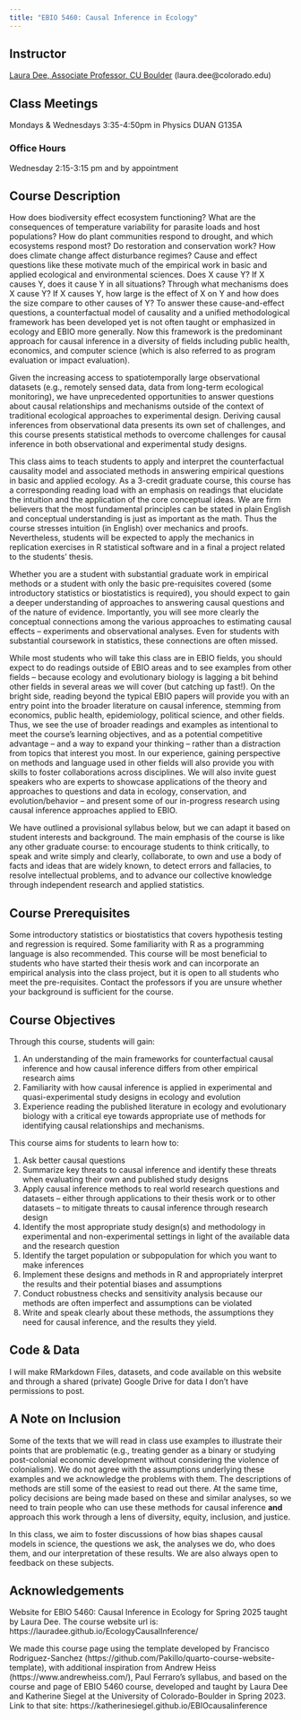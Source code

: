 ```yaml
---
title: "EBIO 5460: Causal Inference in Ecology"
---
```


## Instructor
[Laura Dee, Associate Professor, CU Boulder](https://www.colorado.edu/ebio/laura-dee) (laura.dee@colorado.edu)   

## Class Meetings
Mondays & Wednesdays 3:35-4:50pm in Physics DUAN G135A

### Office Hours  
Wednesday 2:15-3:15 pm and by appointment  

## Course Description  
How does biodiversity effect ecosystem functioning? What are the consequences of temperature variability for parasite loads and host populations? How do plant communities respond to drought, and which ecosystems respond most? Do restoration and conservation work? How does climate change affect disturbance regimes? Cause and effect questions like these motivate much of the empirical work in basic and applied ecological and environmental sciences. Does X cause Y? If X causes Y, does it cause Y in all situations? Through what mechanisms does X cause Y? If X causes Y, how large is the effect of X on Y and how does the size compare to other causes of Y? To answer these cause-and-effect questions, a counterfactual model of causality and a unified methodological framework has been developed yet is not often taught or emphasized in ecology and EBIO more generally. Now this framework is the predominant approach for causal inference in a diversity of fields including public health, economics, and computer science  (which is also referred to as program evaluation or impact evaluation).  

Given the increasing access to spatiotemporally large observational datasets (e.g., remotely sensed data, data from long-term ecological monitoring), we have unprecedented opportunities to answer questions about causal relationships and mechanisms outside of the context of traditional ecological approaches to experimental design. Deriving causal inferences from observational data presents its own set of challenges, and this course presents statistical methods to overcome challenges for causal inference in both observational and experimental study designs.  

This class aims to teach students to apply and interpret the counterfactual causality model and associated methods in answering empirical questions in basic and applied ecology. As a 3-credit graduate course, this course has a corresponding reading load with an emphasis on readings that elucidate the intuition and the application of the core conceptual ideas. We are firm believers that the most fundamental principles can be stated in plain English and conceptual understanding is just as important as the math. Thus the course stresses intuition (in English) over mechanics and proofs. Nevertheless, students will be expected to apply the mechanics in replication exercises in R statistical software and in a final a project related to the students’ thesis.  

Whether you are a student with substantial graduate work in empirical methods or a student with only the basic pre-requisites covered (some introductory statistics or biostatistics is required), you should expect to gain a deeper understanding of approaches to answering causal questions and of the nature of evidence. Importantly, you will see more clearly the conceptual connections among the various approaches to estimating causal effects – experiments and observational analyses. Even for students with substantial coursework in statistics, these connections are often missed.

While most students who will take this class are in EBIO fields, you should expect to do readings outside of EBIO areas and to see examples from other fields – because ecology and evolutionary biology is lagging a bit behind other fields in several areas we will cover (but catching up fast!). On the bright side, reading beyond the typical EBIO papers will provide you with an entry point into the broader literature on causal inference, stemming from economics, public health, epidemiology, political science, and other fields. Thus, we see the use of broader readings and examples as intentional to meet the course’s learning objectives, and as a potential competitive advantage – and a way to expand your thinking – rather than a distraction from topics that interest you most. In our experience, gaining perspective on methods and language used in other fields will also provide you with skills to foster collaborations across disciplines. We will also invite guest speakers who are experts to showcase applications of the theory and approaches to questions and data in ecology, conservation, and evolution/behavior – and present some of our in-progress research using causal inference approaches applied to EBIO.  

We have outlined a provisional syllabus below, but we can adapt it based on student interests and background. The main emphasis of the course is like any other graduate course: to encourage students to think critically, to speak and write simply and clearly, collaborate, to own and use a body of facts and ideas that are widely known, to detect errors and fallacies, to resolve intellectual problems, and to advance our collective knowledge through independent research and applied statistics.  

## Course Prerequisites 
Some introductory statistics or biostatistics that covers hypothesis testing and regression is required.  Some familiarity with R as a programming language is also recommended. This course will be most beneficial to students who have started their thesis work and can incorporate an empirical analysis into the class project, but it is open to all students who meet the pre-requisites. Contact the professors if you are unsure whether your background is sufficient for the course.

## Course Objectives  
Through this course, students will gain:

1. An understanding of the main frameworks for counterfactual causal inference and how causal inference differs from other empirical research aims
2. Familiarity with how causal inference is applied in experimental and quasi-experimental study designs in ecology and evolution
3. Experience reading the published literature in ecology and evolutionary biology with a critical eye towards appropriate use of methods for identifying causal relationships and mechanisms.  

This course aims for students to learn how to:

1. Ask better causal questions
2. Summarize key threats to causal inference and identify these threats when evaluating their own and published study designs
3. Apply causal inference methods to real world research questions and datasets – either through applications to their thesis work or to other datasets – to mitigate threats to causal inference through research design
3. Identify the most appropriate study design(s) and methodology in experimental and non-experimental settings in light of the available data and the research question
4.  Identify the target population or subpopulation for which you want to make inferences
5. Implement these designs and methods in R and appropriately interpret the results and their potential biases and assumptions
6. Conduct robustness checks and sensitivity analysis because our methods are often imperfect and assumptions can be violated
6. Write and speak clearly about these methods, the assumptions they need for causal inference, and the results they yield.  

## Code & Data
I will make RMarkdown Files, datasets, and code available on this website and through a shared (private) Google Drive for data I don't have permissions to post. 

## A Note on Inclusion  
Some of the texts that we will read in class use examples to illustrate their points that are problematic (e.g., treating gender as a binary or studying post-colonial economic development without considering the violence of colonialism). We do not agree with the assumptions underlying these examples and we acknowledge the problems with them. The descriptions of methods are still some of the easiest to read out there. At the same time, policy decisions are being made based on these and similar analyses, so we need to train people who can use these methods for causal inference **and** approach this work through a lens of diversity, equity, inclusion, and justice.  

In this class, we aim to foster discussions of how bias shapes causal models in science, the questions we ask, the analyses we do, who does them, and our interpretation of these results. We are also always open to feedback on these subjects.

## Acknowledgements
Website for EBIO 5460: Causal Inference in Ecology for Spring 2025 taught by Laura Dee. The course website url is: https://lauradee.github.io/EcologyCausalInference/

We made this course page using the template developed by Francisco Rodriguez-Sanchez (https://github.com/Pakillo/quarto-course-website-template), with additional inspiration from Andrew Heiss (https://www.andrewheiss.com/), Paul Ferraro's syllabus, and based on the course and page of EBIO 5460 course, developed and taught by Laura Dee and Katherine Siegel at the University of Colorado-Boulder in Spring 2023. Link to that site: https://katherinesiegel.github.io/EBIOcausalinference
